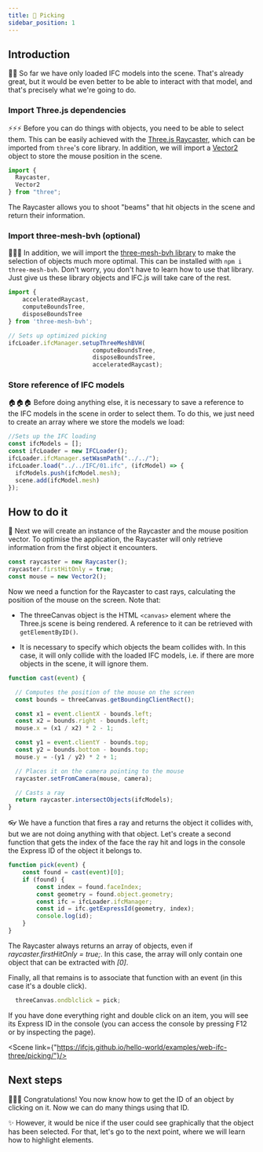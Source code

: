 ```yaml
---
title: 🤏 Picking
sidebar_position: 1
---
```



## Introduction

🚶‍♀️
So far we have only loaded IFC models into the scene. That's already great, but it would be even better to be able to interact with that model, and that's precisely what we're going to do.

### Import Three.js dependencies

  ⚡⚡⚡
Before you can do things with objects, you need to be able to select them. This can be easily achieved with the [Three.js Raycaster](https://threejs.org/docs/#api/en/core/Raycaster), which can be imported from `three`'s core library. In addition, we will import a [Vector2](https://threejs.org/docs/#api/en/math/Vector2) object to store the mouse position in the scene.

```js
import {
  Raycaster,
  Vector2
} from "three";
```

<IfcAlert>
The Raycaster allows you to shoot "beams" that hit objects in the scene and return their information.
</IfcAlert>

### Import three-mesh-bvh (optional)

  👩‍🚀🚀
In addition, we will import the [three-mesh-bvh library](https://github.com/gkjohnson/three-mesh-bvh) to make the selection of objects much more optimal. This can be installed with `npm i three-mesh-bvh`. Don't worry, you don't have to learn how to use that library. Just give us these library objects and IFC.js will take care of the rest.

```js
import {
    acceleratedRaycast,
    computeBoundsTree,
    disposeBoundsTree
} from 'three-mesh-bvh';

// Sets up optimized picking
ifcLoader.ifcManager.setupThreeMeshBVH(
                        computeBoundsTree,
                        disposeBoundsTree,
                        acceleratedRaycast);
```

### Store reference of IFC models

  🏠🏠🏠
Before doing anything else, it is necessary to save a reference to the IFC models in the scene in order to select them. To do this, we just need to create an array where we store the models we load:

```js {2,6}
//Sets up the IFC loading
const ifcModels = [];
const ifcLoader = new IFCLoader();
ifcLoader.ifcManager.setWasmPath("../../");
ifcLoader.load("../../IFC/01.ifc", (ifcModel) => {
  ifcModels.push(ifcModel.mesh);
  scene.add(ifcModel.mesh)
});
```

## How to do it

  🐁
Next we will create an instance of the Raycaster and the mouse position vector. To optimise the application, the Raycaster will only retrieve information from the first object it encounters.

```js
const raycaster = new Raycaster();
raycaster.firstHitOnly = true;
const mouse = new Vector2();
```

Now we need a function for the Raycaster to cast rays, calculating the position of the mouse on the screen. Note that:

- The threeCanvas object is the HTML `<canvas>` element where the Three.js scene is being rendered. A reference to it can be retrieved with `getElementByID()`.

- It is necessary to specify which objects the beam collides with. In this case, it will only collide with the loaded IFC models, i.e. if there are more objects in the scene, it will ignore them.

```js
function cast(event) {

  // Computes the position of the mouse on the screen
  const bounds = threeCanvas.getBoundingClientRect();

  const x1 = event.clientX - bounds.left;
  const x2 = bounds.right - bounds.left;
  mouse.x = (x1 / x2) * 2 - 1;

  const y1 = event.clientY - bounds.top;
  const y2 = bounds.bottom - bounds.top;
  mouse.y = -(y1 / y2) * 2 + 1;

  // Places it on the camera pointing to the mouse
  raycaster.setFromCamera(mouse, camera);

  // Casts a ray
  return raycaster.intersectObjects(ifcModels);
}
```

  👓
We have a function that fires a ray and returns the object it collides with, but we are not doing anything with that object. Let's create a second function that gets the index of the face the ray hit and logs in the console the Express ID of the object it belongs to.

```js
function pick(event) {
    const found = cast(event)[0];
    if (found) {
        const index = found.faceIndex;
        const geometry = found.object.geometry;
        const ifc = ifcLoader.ifcManager;
        const id = ifc.getExpressId(geometry, index);
        console.log(id);
    }
}
```

<IfcAlert>
    The Raycaster always returns an array of objects, even if <i>raycaster.firstHitOnly = true;</i>. In this case, the array will only contain one object that can be extracted with <i>[0]</i>.
</IfcAlert>

Finally, all that remains is to associate that function with an event (in this case it's a double click).

```js
  threeCanvas.ondblclick = pick;
```

If you have done everything right and double click on an item, you will see its Express ID in the console (you can access the console by pressing F12 or by inspecting the page).

<Scene link={"https://ifcjs.github.io/hello-world/examples/web-ifc-three/picking/"}/>

## Next steps

  🎉🎉🎉
Congratulations! You now know how to get the ID of an object by clicking on it. Now we can do many things using that ID.

  ✨
However, it would be nice if the user could see graphically that the object has been selected. For that, let's go to the next point, where we will learn how to highlight elements.